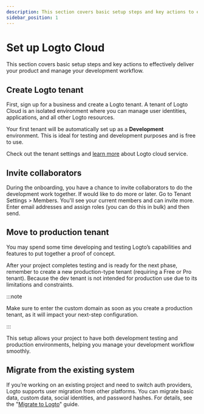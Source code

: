 ```yaml
---
description: This section covers basic setup steps and key actions to effectively deliver your product and manage your development workflow.
sidebar_position: 1
---
```


# Set up Logto Cloud

This section covers basic setup steps and key actions to effectively deliver your product and manage your development workflow.

## Create Logto tenant

First, sign up for a business and create a Logto tenant. A tenant of Logto Cloud is an isolated environment where you can manage user identities, applications, and all other Logto resources.

Your first tenant will be automatically set up as a **Development** environment. This is ideal for testing and development purposes and is free to use.

Check out the tenant settings and [learn more](https://www.notion.so/13426f6af1dc8017a70ef475cca2305d?pvs=21) about Logto cloud service.

## Invite collaborators

During the onboarding, you have a chance to invite collaborators to do the development work together. If would like to do more or later. Go to <CloudLink to="/tenant-settings/members">Tenant Settings > Members</CloudLink>. You'll see your current members and can invite more. Enter email addresses and assign roles (you can do this in bulk) and then send.

## Move to production tenant

You may spend some time developing and testing Logto’s capabilities and features to put together a proof of concept.

After your project completes testing and is ready for the next phase, remember to create a new production-type tenant (requiring a Free or Pro tenant). Because the dev tenant is not intended for production use due to its limitations and constraints.

:::note

Make sure to enter the custom domain as soon as you create a production tenant, as it will impact your next-step configuration.

:::

This setup allows your project to have both development testing and production environments, helping you manage your development workflow smoothly.

## Migrate from the existing system

If you’re working on an existing project and need to switch auth providers, Logto supports user migration from other platforms. You can migrate basic data, custom data, social identities, and password hashes. For details, see the "[Migrate to Logto](https://www.notion.so/21ccab3f9514408b9e45dc151e85a552?pvs=21)" guide.
